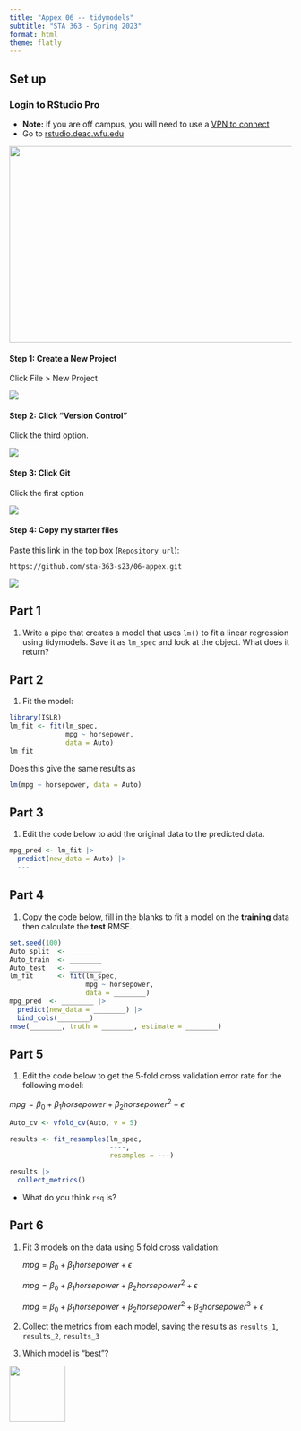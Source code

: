 ```yaml
---
title: "Appex 06 -- tidymodels"
subtitle: "STA 363 - Spring 2023"
format: html
theme: flatly
---
```


## Set up

### Login to RStudio Pro

- **Note:** if you are off campus, you will need to use a [VPN to connect](https://is.wfu.edu/services/vpn/)
- Go to [rstudio.deac.wfu.edu](rstudio.deac.wfu.edu)

![](img/01/rstudio-pro.png){width="1000" height="350"}

#### Step 1: Create a New Project

Click File > New Project

![](img/01/new-project.png)

#### Step 2: Click "Version Control"

Click the third option.

![](img/01/version-control.png)

#### Step 3: Click Git

Click the first option

![](img/01/git.png)

#### Step 4: Copy my starter files

Paste this link in the top box (`Repository url`):

`https://github.com/sta-363-s23/06-appex.git`

![](img/01/paste-link.png)

## Part 1

1. Write a pipe that creates a model that uses `lm()` to fit a linear regression using tidymodels. Save it as `lm_spec` and look at the object. What does it return?

## Part 2

1. Fit the model:

```r
library(ISLR)
lm_fit <- fit(lm_spec,
              mpg ~ horsepower,
              data = Auto)
lm_fit
```


Does this give the same results as

```r
lm(mpg ~ horsepower, data = Auto)
```

## Part 3

1. Edit the code below to add the original data to the predicted data.

```r
mpg_pred <- lm_fit |> 
  predict(new_data = Auto) |> 
  ---
```

## Part 4

1. Copy the code below, fill in the blanks to fit a model on the **training** data then calculate the **test** RMSE.

```r
set.seed(100)
Auto_split  <- ________
Auto_train  <- ________
Auto_test   <- ________
lm_fit      <- fit(lm_spec, 
                   mpg ~ horsepower, 
                   data = ________)
mpg_pred  <- ________ |> 
  predict(new_data = ________) |> 
  bind_cols(________)
rmse(________, truth = ________, estimate = ________)
```

## Part 5

1. Edit the code below to get the 5-fold cross validation error rate for the following model:

$mpg = \beta_0 + \beta_1 horsepower + \beta_2 horsepower^2+ \epsilon$

```r
Auto_cv <- vfold_cv(Auto, v = 5)

results <- fit_resamples(lm_spec,
                         ----,
                         resamples = ---)

results |>
  collect_metrics()
```

* What do you think `rsq` is?

## Part 6

1. Fit 3 models on the data using 5 fold cross validation:


     $mpg = \beta_0 + \beta_1 horsepower + \epsilon$ 
     
     $mpg = \beta_0 + \beta_1 horsepower + \beta_2 horsepower^2+ \epsilon$
     
     $mpg = \beta_0 + \beta_1 horsepower + \beta_2 horsepower^2+ \beta_3 horsepower^3 +\epsilon$


2. Collect the metrics from each model, saving the results as `results_1`, `results_2`, `results_3`

3. Which model is "best"?

[![](img/favicon.png){width="100" fig-align="right"}](https://bit.ly/sta-363-s23)
